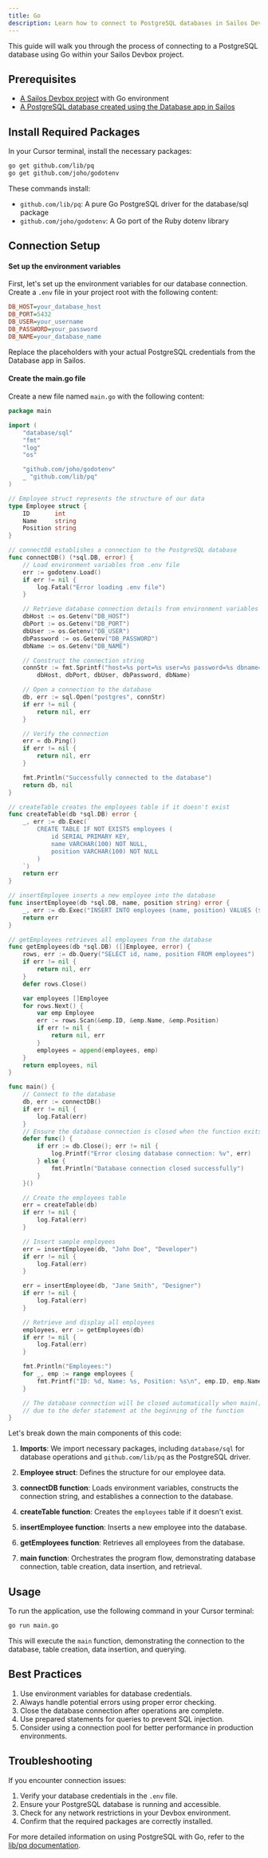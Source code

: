 ```yaml
---
title: Go
description: Learn how to connect to PostgreSQL databases in Sailos Devbox using Go
---
```


This guide will walk you through the process of connecting to a PostgreSQL database using Go within your Sailos Devbox project.

## Prerequisites

- [A Sailos Devbox project](/docs/guides/fundamentals/create-a-project) with Go environment
- [A PostgreSQL database created using the Database app in Sailos](./)

## Install Required Packages

In your Cursor terminal, install the necessary packages:

```bash
go get github.com/lib/pq
go get github.com/joho/godotenv
```

These commands install:
- `github.com/lib/pq`: A pure Go PostgreSQL driver for the database/sql package
- `github.com/joho/godotenv`: A Go port of the Ruby dotenv library

## Connection Setup

<div className='steps [&_h4]:step'>

#### Set up the environment variables

First, let's set up the environment variables for our database connection. Create a `.env` file in your project root with the following content:

```ini title=".env"
DB_HOST=your_database_host
DB_PORT=5432
DB_USER=your_username
DB_PASSWORD=your_password
DB_NAME=your_database_name
```

Replace the placeholders with your actual PostgreSQL credentials from the Database app in Sailos.

#### Create the main.go file

Create a new file named `main.go` with the following content:

```go title="main.go"
package main

import (
	"database/sql"
	"fmt"
	"log"
	"os"

	"github.com/joho/godotenv"
	_ "github.com/lib/pq"
)

// Employee struct represents the structure of our data
type Employee struct {
	ID       int
	Name     string
	Position string
}

// connectDB establishes a connection to the PostgreSQL database
func connectDB() (*sql.DB, error) {
	// Load environment variables from .env file
	err := godotenv.Load()
	if err != nil {
		log.Fatal("Error loading .env file")
	}

	// Retrieve database connection details from environment variables
	dbHost := os.Getenv("DB_HOST")
	dbPort := os.Getenv("DB_PORT")
	dbUser := os.Getenv("DB_USER")
	dbPassword := os.Getenv("DB_PASSWORD")
	dbName := os.Getenv("DB_NAME")

	// Construct the connection string
	connStr := fmt.Sprintf("host=%s port=%s user=%s password=%s dbname=%s sslmode=disable",
		dbHost, dbPort, dbUser, dbPassword, dbName)

	// Open a connection to the database
	db, err := sql.Open("postgres", connStr)
	if err != nil {
		return nil, err
	}

	// Verify the connection
	err = db.Ping()
	if err != nil {
		return nil, err
	}

	fmt.Println("Successfully connected to the database")
	return db, nil
}

// createTable creates the employees table if it doesn't exist
func createTable(db *sql.DB) error {
	_, err := db.Exec(`
		CREATE TABLE IF NOT EXISTS employees (
			id SERIAL PRIMARY KEY,
			name VARCHAR(100) NOT NULL,
			position VARCHAR(100) NOT NULL
		)
	`)
	return err
}

// insertEmployee inserts a new employee into the database
func insertEmployee(db *sql.DB, name, position string) error {
	_, err := db.Exec("INSERT INTO employees (name, position) VALUES ($1, $2)", name, position)
	return err
}

// getEmployees retrieves all employees from the database
func getEmployees(db *sql.DB) ([]Employee, error) {
	rows, err := db.Query("SELECT id, name, position FROM employees")
	if err != nil {
		return nil, err
	}
	defer rows.Close()

	var employees []Employee
	for rows.Next() {
		var emp Employee
		err := rows.Scan(&emp.ID, &emp.Name, &emp.Position)
		if err != nil {
			return nil, err
		}
		employees = append(employees, emp)
	}
	return employees, nil
}

func main() {
	// Connect to the database
	db, err := connectDB()
	if err != nil {
		log.Fatal(err)
	}
	// Ensure the database connection is closed when the function exits
	defer func() {
		if err := db.Close(); err != nil {
			log.Printf("Error closing database connection: %v", err)
		} else {
			fmt.Println("Database connection closed successfully")
		}
	}()

	// Create the employees table
	err = createTable(db)
	if err != nil {
		log.Fatal(err)
	}

	// Insert sample employees
	err = insertEmployee(db, "John Doe", "Developer")
	if err != nil {
		log.Fatal(err)
	}

	err = insertEmployee(db, "Jane Smith", "Designer")
	if err != nil {
		log.Fatal(err)
	}

	// Retrieve and display all employees
	employees, err := getEmployees(db)
	if err != nil {
		log.Fatal(err)
	}

	fmt.Println("Employees:")
	for _, emp := range employees {
		fmt.Printf("ID: %d, Name: %s, Position: %s\n", emp.ID, emp.Name, emp.Position)
	}

	// The database connection will be closed automatically when main() exits
	// due to the defer statement at the beginning of the function
}
```

Let's break down the main components of this code:

1. **Imports**: We import necessary packages, including `database/sql` for database operations and `github.com/lib/pq` as the PostgreSQL driver.

2. **Employee struct**: Defines the structure for our employee data.

3. **connectDB function**: Loads environment variables, constructs the connection string, and establishes a connection to the database.

4. **createTable function**: Creates the `employees` table if it doesn't exist.

5. **insertEmployee function**: Inserts a new employee into the database.

6. **getEmployees function**: Retrieves all employees from the database.

7. **main function**: Orchestrates the program flow, demonstrating database connection, table creation, data insertion, and retrieval.

</div>

## Usage

To run the application, use the following command in your Cursor terminal:

```bash
go run main.go
```

This will execute the `main` function, demonstrating the connection to the database, table creation, data insertion, and querying.

## Best Practices

1. Use environment variables for database credentials.
2. Always handle potential errors using proper error checking.
3. Close the database connection after operations are complete.
4. Use prepared statements for queries to prevent SQL injection.
5. Consider using a connection pool for better performance in production environments.

## Troubleshooting

If you encounter connection issues:

1. Verify your database credentials in the `.env` file.
2. Ensure your PostgreSQL database is running and accessible.
3. Check for any network restrictions in your Devbox environment.
4. Confirm that the required packages are correctly installed.

For more detailed information on using PostgreSQL with Go, refer to the [lib/pq documentation](https://pkg.go.dev/github.com/lib/pq).